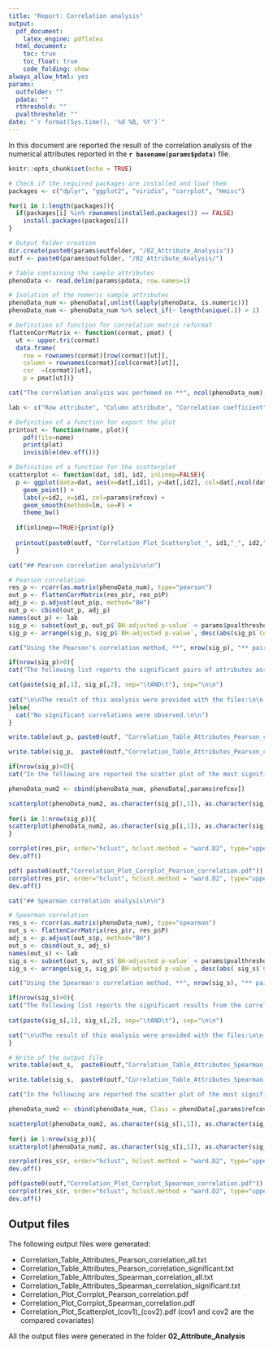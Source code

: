 ```yaml
---
title: "Report: Correlation analysis"
output: 
  pdf_document:
    latex_engine: pdflatex
  html_document:
    toc: true
    toc_float: true
    code_folding: show
always_allow_html: yes
params:
  outfolder: ""
  pdata: ""
  rthreshold: ""
  pvalthreshold: ""
date: "`r format(Sys.time(), '%d %B, %Y')`"
---
```

In this document are reported the result of the correlation analysis of the numerical attributes reported in the **`r basename(params$pdata)`** file.

```r
knitr::opts_chunk$set(echo = TRUE)

# Check if the required packages are installed and load them
packages <- c("dplyr", "ggplot2", "viridis", "corrplot", "Hmisc")

for(i in 1:length(packages)){
  if(packages[i] %in% rownames(installed.packages()) == FALSE)
    install.packages(packages[i])
}
```

```r
# Output folder creation
dir.create(paste0(params$outfolder, "/02_Attribute_Analysis"))
outf <- paste0(params$outfolder, "/02_Attribute_Analysis/")

# Table containing the sample attributes
phenoData <- read.delim(params$pdata, row.names=1)
```

```r
# Isolation of the numeric sample attributes
phenoData_num <- phenoData[,unlist(lapply(phenoData, is.numeric))]
phenoData_num <- phenoData_num %>% select_if(~ length(unique(.)) > 1)

# Definition of function for correlation matrix reformat
flattenCorrMatrix <- function(cormat, pmat) {
  ut <- upper.tri(cormat)
  data.frame(
    row = rownames(cormat)[row(cormat)[ut]],
    column = rownames(cormat)[col(cormat)[ut]],
    cor  =(cormat)[ut],
    p = pmat[ut])}

cat("The correlation analysis was perfomed on **", ncol(phenoData_num), "** numerical attributes.\n\n", sep="")

lab <- c("Row attribute", "Column attribute", "Correlation coefficient", "p-value", "BH-adjusted p-value")
```

```r
# Definition of a function for export the plot
printout <- function(name, plot){
    pdf(file=name)
    print(plot)  
    invisible(dev.off())}

# Definition of a function for the scatterplot
scatterplot <- function(dat, id1, id2, inlinep=FALSE){
  p <- ggplot(data=dat, aes(x=dat[,id1], y=dat[,id2], col=dat[,ncol(dat)])) + 
    geom_point() +
    labs(y=id2, x=id1, col=params$refcov) + 
    geom_smooth(method=lm, se=F) +
    theme_bw()
  
  if(inlinep==TRUE){print(p)}
  
  printout(paste0(outf, "Correlation_Plot_Scatterplot_", id1,"_", id2,".pdf"), p)
  }
```

```r
cat("## Pearson correlation analysis\n\n")

# Pearson correlation
res_p <- rcorr(as.matrix(phenoData_num), type="pearson")
out_p <- flattenCorrMatrix(res_p$r, res_p$P)
adj_p <- p.adjust(out_p$p, method="BH")
out_p <- cbind(out_p, adj_p)
names(out_p) <- lab
sig_p <- subset(out_p, out_p$`BH-adjusted p-value` < params$pvalthreshold & abs(out_p$`Correlation coefficient`) > params$rthreshold)
sig_p <- arrange(sig_p, sig_p$`BH-adjusted p-value`, desc(abs(sig_p$`Correlation coefficient`)))

cat("Using the Pearson's correlation method, **", nrow(sig_p), "** pair(s) of attributes were significantly correlated.\n\n", sep="")

if(nrow(sig_p)>0){
cat("The following list reports the significant pairs of attributes associated with a significant result from the correlation analysis using the Pearson's method. The significant results are associated with a correlation coefficent greater than **", params$rthreshold, "** and an adjusted p-value lower than **", params$pvalthreshold, "**.\n\n", sep="")

cat(paste(sig_p[,1], sig_p[,2], sep="\tAND\t"), sep="\n\n")
  
cat("\n\nThe result of this analysis were provided with the files:\n\n **Correlation_Table_Attributes_Pearson_correlation_all.txt**\n\n **Correlation_Table_Attributes_Pearson_correlation_significant.txt**.\n\n", sep="")  
}else{
  cat("No significant correlations were observed.\n\n")  
}

write.table(out_p, paste0(outf, "Correlation_Table_Attributes_Pearson_correlation_all.txt"), quote=F, row.names=F, sep="\t")

write.table(sig_p,  paste0(outf,"Correlation_Table_Attributes_Pearson_correlation_significant.txt"), quote=F, row.names=F, sep="\t")

if(nrow(sig_p)>0){
cat("In the following are reported the scatter plot of the most significant correlation computed using the Pearson's method and as heat map all the correlation coefficients computed. The scatter plots of all the significant correlations are provided as pdf files with name **Correlation_Plot_Scatterplot_cov1_cov2.pdf** where cov1 and cov2 are the name of the correlated attributes. The heat map was provided as pdf file named **Correlation_Plot_Corrplot_Pearson_correlation.pdf**.\n\n", sep="")

phenoData_num2 <- cbind(phenoData_num, phenoData[,params$refcov])

scatterplot(phenoData_num2, as.character(sig_p[1,1]), as.character(sig_p[1,2]), inlinep=T)
 
for(i in 1:nrow(sig_p)){
scatterplot(phenoData_num2, as.character(sig_p[i,1]), as.character(sig_p[i,2]), inlinep=F)}
}
```

```r
corrplot(res_p$r, order="hclust", hclust.method = "ward.D2", type="upper", col = viridis::viridis(100), tl.srt=45, tl.col="black", tl.cex = 0.5)
dev.off()

pdf( paste0(outf,"Correlation_Plot_Corrplot_Pearson_correlation.pdf"))
corrplot(res_p$r, order="hclust", hclust.method = "ward.D2", type="upper", col = viridis::viridis(100), tl.srt=45, tl.col="black", tl.cex = 0.5)
dev.off()
```

\pagebreak

```r
cat("## Spearman correlation analysis\n\n")

# Spearman correlation
res_s <- rcorr(as.matrix(phenoData_num), type="spearman")
out_s <- flattenCorrMatrix(res_p$r, res_p$P)
adj_s <- p.adjust(out_s$p, method="BH")
out_s <- cbind(out_s, adj_s)
names(out_s) <- lab
sig_s <- subset(out_s, out_s$`BH-adjusted p-value` < params$pvalthreshold & abs(out_s$`Correlation coefficient`) > params$rthreshold)
sig_s <- arrange(sig_s, sig_p$`BH-adjusted p-value`, desc(abs( sig_s$`Correlation coefficient`)))

cat("Using the Spearman's correlation method, **", nrow(sig_s), "** pair(s) of attributes were significantly correlated.\n\n", sep="")

if(nrow(sig_s)>0){
cat("The following list reports the significant results from the correlation analysis using the Spearman's method. The significant results are associated with a correlation coefficent greater than **", params$rthreshold, "** and an adjusted p-value lower than **", params$pvalthreshold, "**.\n\n", sep="")
    
cat(paste(sig_s[,1], sig_s[,2], sep="\tAND\t"), sep="\n\n")

cat("\n\nThe result of this analysis were provided with the files:\n\n **Correlation_Table_Attributes_Spearman_correlation_all.txt**\n\n **Correlation_Table_Attributes_Spearman_correlation_significant.txt**.\n\n", sep="")  
} 

# Write of the output file
write.table(out_s,  paste0(outf,"Correlation_Table_Attributes_Spearman_correlation_all.txt"), quote=F, row.names=F, sep="\t")

write.table(sig_s,  paste0(outf,"Correlation_Table_Attributes_Spearman_correlation_significant.txt"), quote=F, row.names=F, sep="\t")

cat("In the following are reported the scatter plot of the most significant correlation computed using the Spearman's method and as heat map all the correlation coefficients computed. The scatter plots of all the significant correlations are provided as pdf files with name **Correlation_Plot_Scatterplot_cov1_cov2.pdf** where cov1 and cov2 are the name of the correlated attributes. The heat map was provided as pdf file named **Correlation_Plot_Corrplot_Spearman_correlation.pdf**.\n\n", sep="")

phenoData_num2 <- cbind(phenoData_num, Class = phenoData[,params$refcov])

scatterplot(phenoData_num2, as.character(sig_s[1,1]), as.character(sig_s[1,2]), inlinep=T)
 
for(i in 1:nrow(sig_p)){
scatterplot(phenoData_num2, as.character(sig_s[i,1]), as.character(sig_s[i,2]), inlinep=F)}
```

```r
corrplot(res_s$r, order="hclust", hclust.method = "ward.D2", type="upper", col = viridis::viridis(100), tl.srt=45, tl.col="black", tl.cex = 0.5)
dev.off()

pdf(paste0(outf,"Correlation_Plot_Corrplot_Spearman_correlation.pdf"))
corrplot(res_s$r, order="hclust", hclust.method = "ward.D2", type="upper", col = viridis::viridis(100), tl.srt=45, tl.col="black", tl.cex = 0.5)
dev.off()
```

## Output files
The following output files were generated:

* Correlation_Table_Attributes_Pearson_correlation_all.txt
* Correlation_Table_Attributes_Pearson_correlation_significant.txt
* Correlation_Table_Attributes_Spearman_correlation_all.txt
* Correlation_Table_Attributes_Spearman_correlation_significant.txt
* Correlation_Plot_Corrplot_Pearson_correlation.pdf
* Correlation_Plot_Corrplot_Spearman_correlation.pdf
* Correlation_Plot_Scatterplot_(cov1)_(cov2).pdf (cov1 and cov2 are the compared covariates)

All the output files were generated in the folder **02_Attribute_Analysis**
